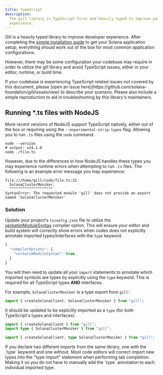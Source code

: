 ```yaml
---
title: TypeScript
description:
  The gill library is TypeScript first and heavily typed to improve your Solana developer
  experience.
---
```


Gill is a heavily typed library to improve developer experience. After completing the
[simple installation guide](/docs#install-gill) to get your Solana application setup, everything
_should_ work out of the box for most common application configurations.

However, there may be some configuration your codebase may require in order to utilize the gill
library and avoid TypeScript issues, either in your editor, runtime, or build time.

<Callout title="Having TypeScript issues?">
  If your codebase is experiencing TypeScript related issues not covered by this document, please
  [open an issue here](https://github.com/solana-foundation/gill/issues/new) to describe your
  scenario. Please also include a simple reproduction to aid in troubleshooting by this library's
  maintainers.
</Callout>

## Running \*.ts files with NodeJS

More recent versions of NodeJS support TypeScript natively, either out of the box or requiring using
the `--experimental-strip-types` flag. Allowing you to run `.ts` files using the `node` command.

```shell
node --version
# output: v24.1.0
node ./file.ts
```

However, due to the differences in how NodeJS handles these types you may experience runtime errors
when attempting to run `.ts` files. The following is an example error message you may experience:

```
file:///home/gill/code/file.ts:22
  SolanaClusterMoniker,
  ^^^^^^^^^^^^^^^^^^^^
SyntaxError: The requested module 'gill' does not provide an export named 'SolanaClusterMoniker'
```

### Solution

<Steps>

<Step>

Update your project's `tsconfig.json` file to utilize the
[verbatimModuleSyntax](https://www.typescriptlang.org/tsconfig/#verbatimModuleSyntax) compiler
option. This will ensure your editor and build system will correctly show errors when codes does not
explicitly annotate imported types/interfaces with the `type` keyword.

```ts
{
  "compilerOptions": {
    "verbatimModuleSyntax": true,
  }
}
```

</Step>

<Step>

You will then need to update all your `import` statements to annotate which imported symbols are
types by explicitly using the `type` keyword. This is required for all TypeScript types **AND**
interfaces.

For example, `SolanaClusterMoniker` is a type export from `gill`:

```ts
import { createSolanaClient, SolanaClusterMoniker } from "gill";
```

It should be updated to be explicitly imported as a `type` (for both TypeScript's types and
interfaces):

```ts tab="Option 1 (recommended)"
import { createSolanaClient } from "gill";
import type { SolanaClusterMoniker } from "gill";
```

```ts tab="Option 2"
import { createSolanaClient, type SolanaClusterMoniker } from "gill";
```

<Callout title="Pro Tip">
  If you declare two different imports from the same library, one with the `type` keyword and one
  without. Most code editors will correct import new types into the "type import" statement when
  performing tab completion. Making it so you do not have to manually add the `type` annotation to
  each individual imported type.
</Callout>

</Step>
</Steps>
